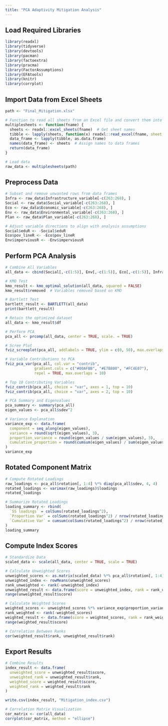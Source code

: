 ---
title: "PCA Adaptivity Mitigation Analysis"
---

## Load Required Libraries

```{r}
library(readxl)        
library(tidyverse)     
library(devtools)      
library(pacman)        
library(factoextra)    
library(pracma)        
library(FactorAssumptions) 
library(EFAtools)      
library(knitr)         
library(corrplot)      
```

## Import Data from Excel Sheets

```{r}
path <- "Final_Mitigation.xlsx"

# Function to read all sheets from an Excel file and convert them into a list of data frames
multiplesheets <- function(fname) {
  sheets <- readxl::excel_sheets(fname)  # Get sheet names
  tibble <- lapply(sheets, function(x) readxl::read_excel(fname, sheet = x))
  data_frame <- lapply(tibble, as.data.frame)
  names(data_frame) <- sheets  # Assign names to data frames
  return(data_frame)
}

# Load data
raw_data <- multiplesheets(path)
```

## Preprocess Data

```{r}
# Subset and remove unwanted rows from data frames
Infra <- raw_data$Infrastructure_variable[-c(263:268), ]
Social <- raw_data$Social_variable[-c(263:268), ]
Eco <- raw_data$Economic_variable[-c(263:268), ]
Env <- raw_data$Environmental_variable[-c(263:268), ]
Plan <- raw_data$Plan_variable[-c(263:268), ]

# Adjust variable directions to align with analysis assumptions
Social$eduR <- -Social$eduR
Eco$pov_lineR <- -Eco$pov_lineR
Env$imperviousR <- -Env$imperviousR
```

## Perform PCA Analysis

```{r}
# Combine All Variables
all_data <- cbind(Social[,-c(1:5)], Env[,-c(1:5)], Eco[,-c(1:5)], Infra$parkA)

# KMO Test
kmo_result <- kmo_optimal_solution(all_data, squared = FALSE)
kmo_result$removed  # Variables removed based on KMO

# Bartlett Test
bartlett_result <- BARTLETT(all_data)
print(bartlett_result)

# Retain the optimized dataset
all_data <- kmo_result$df

# Perform PCA
pca_all <- prcomp(all_data, center = TRUE, scale. = TRUE)

# Scree Plot
fviz_screeplot(pca_all, addlabels = TRUE, ylim = c(0, 50), max.overlaps = 10)

# Variable Contributions to PCA
fviz_pca_var(pca_all, col.var = "contrib", 
             gradient.cols = c("#00AFBB", "#E7B800", "#FC4E07"), 
             repel = TRUE, max.overlaps = 10)

# Top 10 Contributing Variables
fviz_contrib(pca_all, choice = "var", axes = 1, top = 10)
fviz_contrib(pca_all, choice = "var", axes = 2, top = 10)

# PCA Summary and Eigenvalues
pca_summary <- summary(pca_all)
eigen_values <- pca_all$sdev^2

# Variance Explanation
variance_exp <- data.frame(
  component = seq_along(eigen_values),
  variance = round(sqrt(eigen_values), 3),
  proportion_variance = round(eigen_values / sum(eigen_values), 3),
  cumulative_proportion = round(cumsum(eigen_values) / sum(eigen_values), 3)
)
variance_exp
```

## Rotated Component Matrix

```{r}
# Compute Rotated Loadings
raw_loadings <- pca_all$rotation[, 1:4] %*% diag(pca_all$sdev, 4, 4)
rotated_loadings <- varimax(raw_loadings)$loadings
rotated_loadings

# Summarize Rotated Loadings
loading_summary <- rbind(
  `SS loadings` = colSums(rotated_loadings^2),
  `Proportion Var` = colSums(rotated_loadings^2) / nrow(rotated_loadings),
  `Cumulative Var` = cumsum(colSums(rotated_loadings^2) / nrow(rotated_loadings))
)
loading_summary
```

## Compute Index Scores

```{r}
# Standardize Data
scaled_data <- scale(all_data, center = TRUE, scale = TRUE)

# Calculate Unweighted Scores
unweighted_scores <- as.matrix(scaled_data) %*% pca_all$rotation[, 1:4]
unweighted_index <- rowMeans(unweighted_scores)
rank_unweighted <- rank(-unweighted_index)
unweighted_result <- data.frame(score = unweighted_index, rank = rank_unweighted)
range(unweighted_result$score)

# Calculate Weighted Scores
weighted_scores <- unweighted_scores %*% variance_exp$proportion_variance[1:4]
rank_weighted <- rank(-weighted_scores)
weighted_result <- data.frame(score = weighted_scores, rank = rank_weighted)
range(weighted_result$score)

# Correlation Between Ranks
cor(weighted_result$rank, unweighted_result$rank)
```

## Export Results

```{r}
# Combine Results
index_result <- data.frame(
  unweighted_score = unweighted_result$score,
  unweighted_rank = unweighted_result$rank,
  weighted_score = weighted_result$score,
  weighted_rank = weighted_result$rank
)

write.csv(index_result, "Mitigation_index.csv")

# Correlation Matrix Visualization
cor_matrix <- cor(all_data)
corrplot(cor_matrix, method = "ellipse")
```
